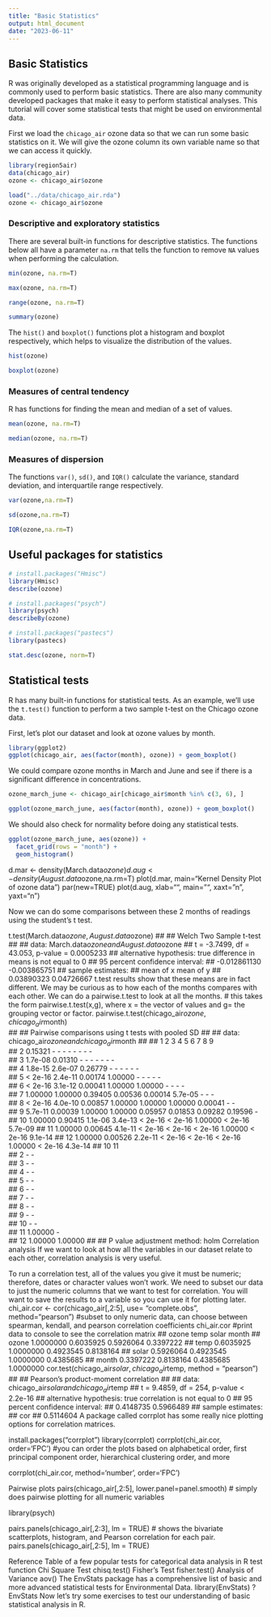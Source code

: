 ```yaml
---
title: "Basic Statistics"
output: html_document
date: "2023-06-11"
---
```


## Basic Statistics

R was originally developed as a statistical programming language and is commonly
used to perform basic statistics. There are also many community developed packages
that make it easy to perform statistical analyses. This tutorial will cover
some statistical tests that might be used on environmental data.

First we load the `chicago_air` ozone data so that we can run some basic 
statistics on it. We will give the ozone column its own variable name so that we
can access it quickly.


```r
library(region5air)
data(chicago_air)
ozone <- chicago_air$ozone

```

```r
load("../data/chicago_air.rda")
ozone <- chicago_air$ozone
```

### Descriptive and exploratory statistics

There are several built-in functions for descriptive statistics. The functions
below all have a parameter `na.rm` that tells the function to remove `NA` values
when performing the calculation.

```r

min(ozone, na.rm=T)

```

```r

max(ozone, na.rm=T)

```

```r

range(ozone, na.rm=T)

```

```r

summary(ozone)

```

The `hist()` and `boxplot()` functions plot a histogram and boxplot respectively,
which helps to visualize the distribution of the values.

```r

hist(ozone)

```

```r

boxplot(ozone)

```


### Measures of central tendency

R has functions for finding the mean and median of a set of values.

```r

mean(ozone, na.rm=T)

```

```r

median(ozone, na.rm=T)

```


### Measures of dispersion

The functions `var()`, `sd()`, and `IQR()` calculate the variance, standard 
deviation, and interquartile range respectively.

```r

var(ozone,na.rm=T)

```

```r

sd(ozone,na.rm=T)

```

```r

IQR(ozone,na.rm=T)

```

## Useful packages for statistics


```r

# install.packages("Hmisc")
library(Hmisc)
describe(ozone)

```
```r
# install.packages("psych")
library(psych)
describeBy(ozone)

```


```r
# install.packages("pastecs")
library(pastecs)

stat.desc(ozone, norm=T) 

```


## Statistical tests

R has many built-in functions for statistical tests. As an example, we'll use
the `t.test()` function to perform a two sample t-test on the Chicago ozone data.

First, let’s plot our dataset and look at ozone values by month.

```r

library(ggplot2)
ggplot(chicago_air, aes(factor(month), ozone)) + geom_boxplot()

```
We could compare ozone months in March and June and see if there is a significant
difference in concentrations. 


```r

ozone_march_june <- chicago_air[chicago_air$month %in% c(3, 6), ]

ggplot(ozone_march_june, aes(factor(month), ozone)) + geom_boxplot()

```


We should also check for normality before doing any statistical tests.


```r

ggplot(ozone_march_june, aes(ozone)) + 
  facet_grid(rows = "month") + 
  geom_histogram()

```


d.mar <- density(March.data$ozone)
d.aug <- density(August.data$ozone,na.rm=T)
plot(d.mar, main="Kernel Density Plot of ozone data")
par(new=TRUE)
plot(d.aug, xlab="", main="", xaxt="n", yaxt="n")


Now we can do some comparisons between these 2 months of readings using the student’s t test.

t.test(March.data$ozone,August.data$ozone)
## 
##  Welch Two Sample t-test
## 
## data:  March.data$ozone and August.data$ozone
## t = -3.7499, df = 43.053, p-value = 0.0005233
## alternative hypothesis: true difference in means is not equal to 0
## 95 percent confidence interval:
##  -0.012861130 -0.003865751
## sample estimates:
##  mean of x  mean of y 
## 0.03890323 0.04726667
t.test results show that these means are in fact different.
We may be curious as to how each of the months compares with each other. We can do a pairwise.t.test to look at all the months.
# this takes the form pairwise.t.test(x,g), where x = the vector of values and g= the grouping vector or factor.
pairwise.t.test(chicago_air$ozone,chicago_air$month)  
## 
##  Pairwise comparisons using t tests with pooled SD 
## 
## data:  chicago_air$ozone and chicago_air$month 
## 
##    1       2       3       4       5       6       7       8       9      
## 2  0.15321 -       -       -       -       -       -       -       -      
## 3  1.7e-08 0.01310 -       -       -       -       -       -       -      
## 4  1.8e-15 2.6e-07 0.26779 -       -       -       -       -       -      
## 5  < 2e-16 2.4e-11 0.00174 1.00000 -       -       -       -       -      
## 6  < 2e-16 3.1e-12 0.00041 1.00000 1.00000 -       -       -       -      
## 7  1.00000 1.00000 0.39405 0.00536 0.00014 5.7e-05 -       -       -      
## 8  < 2e-16 4.0e-10 0.00857 1.00000 1.00000 1.00000 0.00041 -       -      
## 9  5.7e-11 0.00039 1.00000 1.00000 0.05957 0.01853 0.09282 0.19596 -      
## 10 1.00000 0.90415 1.1e-06 3.4e-13 < 2e-16 < 2e-16 1.00000 < 2e-16 5.7e-09
## 11 1.00000 0.00645 4.1e-11 < 2e-16 < 2e-16 < 2e-16 1.00000 < 2e-16 9.1e-14
## 12 1.00000 0.00526 2.2e-11 < 2e-16 < 2e-16 < 2e-16 1.00000 < 2e-16 4.3e-14
##    10      11     
## 2  -       -      
## 3  -       -      
## 4  -       -      
## 5  -       -      
## 6  -       -      
## 7  -       -      
## 8  -       -      
## 9  -       -      
## 10 -       -      
## 11 1.00000 -      
## 12 1.00000 1.00000
## 
## P value adjustment method: holm
Correlation analysis
If we want to look at how all the variables in our dataset relate to each other, correlation analysis is very useful.

To run a correlation test, all of the values you give it must be numeric; therefore, dates or character values won’t work.
We need to subset our data to just the numeric columns that we want to test for correlation.
You will want to save the results to a variable so you can use it for plotting later.
chi_air.cor <- cor(chicago_air[,2:5], 
                   use= "complete.obs", 
                   method="pearson") #subset to only numeric data, can choose between spearman, kendall, and pearson correlation coefficients
chi_air.cor  #print data to console to see the correlation matrix
##           ozone      temp     solar     month
## ozone 1.0000000 0.6035925 0.5926064 0.3397222
## temp  0.6035925 1.0000000 0.4923545 0.8138164
## solar 0.5926064 0.4923545 1.0000000 0.4385685
## month 0.3397222 0.8138164 0.4385685 1.0000000
cor.test(chicago_air$solar, chicago_air$temp, method = "pearson")
## 
##  Pearson's product-moment correlation
## 
## data:  chicago_air$solar and chicago_air$temp
## t = 9.4859, df = 254, p-value < 2.2e-16
## alternative hypothesis: true correlation is not equal to 0
## 95 percent confidence interval:
##  0.4148735 0.5966489
## sample estimates:
##       cor 
## 0.5114604
A package called corrplot has some really nice plotting options for correlation matrices.

install.packages("corrplot")
library(corrplot)
corrplot(chi_air.cor, order='FPC')  #you can order the plots based on alphabetical order, first principal component order, hierarchical clustering order, and more

corrplot(chi_air.cor, 
         method='number', 
         order='FPC')


Pairwise plots
pairs(chicago_air[,2:5], lower.panel=panel.smooth)  # simply does pairwise plotting for all numeric variables

library(psych)

pairs.panels(chicago_air[,2:3], lm = TRUE)  # shows the bivariate scatterplots, histogram, and Pearson correlation for each pair.
pairs.panels(chicago_air[,2:5], lm = TRUE)


Reference Table of a few popular tests for categorical data analysis in R
test	function
Chi Square Test	chisq.test()
Fisher’s Test	fisher.test()
Analysis of Variance	aov()
The EnvStats package has a comprehensive list of basic and more advanced statistical tests for Environmental Data.
library(EnvStats)
?EnvStats
Now let’s try some exercises to test our understanding of basic statistical analysis in R.